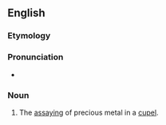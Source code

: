 ==English==

===Etymology===
{{suffix|en|cupel|ation}}

===Pronunciation===
* {{IPA|/kjuːpəˈleɪʃən/|lang=en}}

===Noun===
{{en-noun|~}}

# The [[assaying]] of precious metal in a [[cupel]].